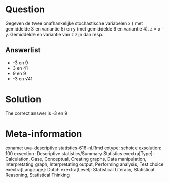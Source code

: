 Question
========

Gegeven de twee onafhankelijke stochastische variabelen x ( met gemiddelde 3 en variantie 5) en y (met gemiddelde 6 en variantie 4). z = x - y. Gemiddelde en variantie van z zijn dan resp. 

Answerlist
----------
* -3 en 9
* 3 en 41
* 9 en 9
* -3 en &#8730;41

Solution
========

The correct answer is  -3 en 9 

Meta-information
================
exname: uva-descriptive statistics-616-nl.Rmd 
extype: schoice 
exsolution: 100 
exsection: Descriptive statistics/Summary Statistics
exextra[Type]: Calculation, Case, Conceptual, Creating graphs, Data manipulation, Interpretating graph, Interpretating output, Performing analysis, Test choice 
exextra[Langauge]: Dutch 
exextra[Level]: Statistical Literacy, Statistical Reasoning, Statistical Thinking 
